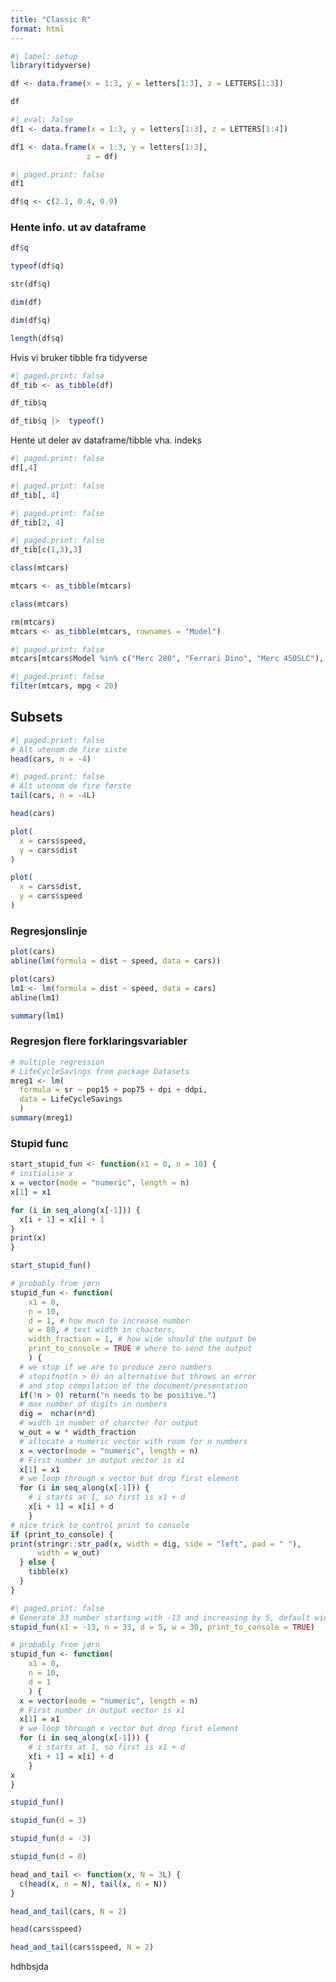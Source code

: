 ```yaml
---
title: "Classic R"
format: html
---
```


```r
#| label: setup
library(tidyverse)
```


```r
df <- data.frame(x = 1:3, y = letters[1:3], z = LETTERS[1:3])
```


```r
df
```

```r
#| eval: false
df1 <- data.frame(x = 1:3, y = letters[1:3], z = LETTERS[1:4])
```

```r
df1 <- data.frame(x = 1:3, y = letters[1:3], 
                 z = df)
```

```r
#| paged.print: false
df1
```

```r
df$q <- c(2.1, 0.4, 0.9)
```

### Hente info. ut av dataframe

```r
df$q
```

```r
typeof(df$q)
```

```r
str(df$q)
```

```r
dim(df)
```

```r
dim(df$q)
```

```r
length(df$q)
```

Hvis vi bruker tibble fra tidyverse

```r
#| paged.print: false
df_tib <- as_tibble(df)
```

```r
df_tib$q
```

```r
df_tib$q |>  typeof()
```

Hente ut deler av dataframe/tibble vha. indeks

```r
#| paged.print: false
df[,4]
```

```r
#| paged.print: false
df_tib[, 4]
```

```r
#| paged.print: false
df_tib[2, 4]
```

```r
#| paged.print: false
df_tib[c(1,3),3]
```

```r
class(mtcars)
```


```r
mtcars <- as_tibble(mtcars)
```

```r
class(mtcars)
```

```r
rm(mtcars)
mtcars <- as_tibble(mtcars, rownames = "Model")
```

```r
#| paged.print: false
mtcars[mtcars$Model %in% c("Merc 280", "Ferrari Dino", "Merc 450SLC"), names(mtcars) %in% c("Model", "mpg",  "wt")]
```

```r
#| paged.print: false
filter(mtcars, mpg < 20)
```

## Subsets

```r
#| paged.print: false
# Alt utenom de fire siste
head(cars, n = -4)
```
```r
#| paged.print: false
# Alt utenom de fire første
tail(cars, n = -4L)
```

```r
head(cars)
```

```r
plot(
  x = cars$speed,
  y = cars$dist
)
```

```r
plot(
  x = cars$dist,
  y = cars$speed
)
```
### Regresjonslinje

```r
plot(cars)
abline(lm(formula = dist ~ speed, data = cars))
```

```r
plot(cars)
lm1 <- lm(formula = dist ~ speed, data = cars)
abline(lm1)
```

```r
summary(lm1)
```

### Regresjon flere forklaringsvariabler

```r
# multiple regression
# LifeCycleSavings from package Datasets
mreg1 <- lm(
  formula = sr ~ pop15 + pop75 + dpi + ddpi, 
  data = LifeCycleSavings
  )
summary(mreg1)
```

### Stupid func

```r
start_stupid_fun <- function(x1 = 0, n = 10) {
# initialise x
x = vector(mode = "numeric", length = n)
x[1] = x1

for (i in seq_along(x[-1])) {
  x[i + 1] = x[i] + 1
}
print(x)
}

```

```r
start_stupid_fun()
```

```r
# probably from jørn
stupid_fun <- function(
    x1 = 0, 
    n = 10, 
    d = 1, # how much to increase number
    w = 80, # text width in chacters,
    width_fraction = 1, # how wide should the output be
    print_to_console = TRUE # where to send the output
    ) {
  # we stop if we are to produce zero numbers
  # stopifnot(n > 0) an alternative but throws an error
  # and stop compilation of the document/presentation
  if(!n > 0) return("n needs to be positive.")
  # max number of digits in numbers
  dig =  nchar(n*d)
  # width in number of charcter for output
  w_out = w * width_fraction
  # allocate a numeric vector with room for n numbers
  x = vector(mode = "numeric", length = n)
  # First number in output vector is x1
  x[1] = x1
  # we loop through x vector but drop first element
  for (i in seq_along(x[-1])) {
    # i starts at 1, so first is x1 + d
    x[i + 1] = x[i] + d
    }
# nice trick to control print to console
if (print_to_console) {
print(stringr::str_pad(x, width = dig, side = "left", pad = " "),
      width = w_out)
  } else {
    tibble(x)
  }
}
```

```r
#| paged.print: false
# Generate 33 number starting with -13 and increasing by 5, default width
stupid_fun(x1 = -13, n = 33, d = 5, w = 30, print_to_console = TRUE)
```

```r
# probably from jørn
stupid_fun <- function(
    x1 = 0, 
    n = 10, 
    d = 1
    ) {
  x = vector(mode = "numeric", length = n)
  # First number in output vector is x1
  x[1] = x1
  # we loop through x vector but drop first element
  for (i in seq_along(x[-1])) {
    # i starts at 1, so first is x1 + d
    x[i + 1] = x[i] + d
    }
x
}
```

```r
stupid_fun()
```

```r
stupid_fun(d = 3)
```

```r
stupid_fun(d = -3)
```

```r
stupid_fun(d = 0)
```

```r
head_and_tail <- function(x, N = 3L) {
  c(head(x, n = N), tail(x, n = N))
}
```

```r
head_and_tail(cars, N = 2)
```

```r
head(cars$speed)
```

```r
head_and_tail(cars$speed, N = 2)
```
hdhbsjda
